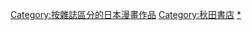 
[[Category:按雜誌區分的日本漫畫作品|Category:按雜誌區分的日本漫畫作品]]
[[Category:秋田書店|Category:秋田書店]]
[[Category:Champion_RED|*]]